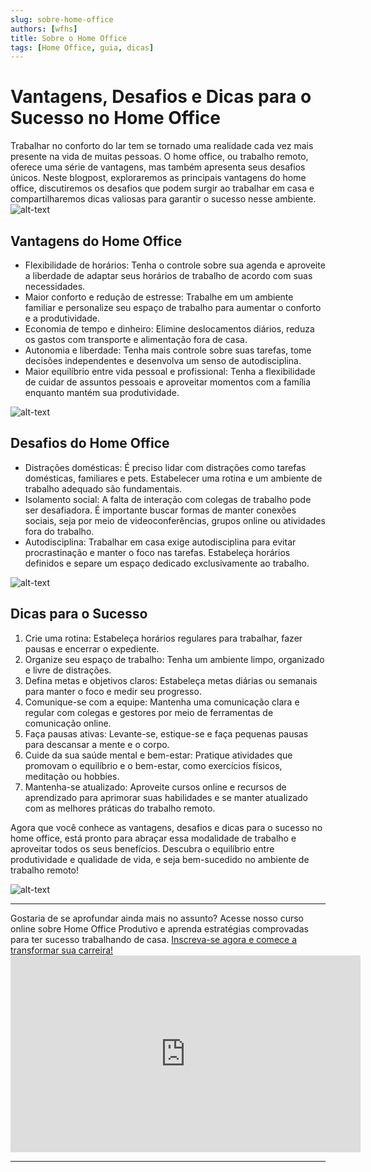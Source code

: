 ```yaml
---
slug: sobre-home-office
authors: [wfhs]
title: Sobre o Home Office
tags: [Home Office, guia, dicas]
---
```


# Vantagens, Desafios e Dicas para o Sucesso no Home Office

Trabalhar no conforto do lar tem se tornado uma realidade cada vez mais presente na vida de muitas pessoas. O home office, ou trabalho remoto, oferece uma série de vantagens, mas também apresenta seus desafios únicos. Neste blogpost, exploraremos as principais vantagens do home office, discutiremos os desafios que podem surgir ao trabalhar em casa e compartilharemos dicas valiosas para garantir o sucesso nesse ambiente.
![alt-text](./img/homeOffice0.jpg#rounded)

## Vantagens do Home Office

* Flexibilidade de horários: Tenha o controle sobre sua agenda e aproveite a liberdade de adaptar seus horários de trabalho de acordo com suas necessidades.
* Maior conforto e redução de estresse: Trabalhe em um ambiente familiar e personalize seu espaço de trabalho para aumentar o conforto e a produtividade.
* Economia de tempo e dinheiro: Elimine deslocamentos diários, reduza os gastos com transporte e alimentação fora de casa.
* Autonomia e liberdade: Tenha mais controle sobre suas tarefas, tome decisões independentes e desenvolva um senso de autodisciplina.
* Maior equilíbrio entre vida pessoal e profissional: Tenha a flexibilidade de cuidar de assuntos pessoais e aproveitar momentos com a família enquanto mantém sua produtividade.

![alt-text](./img/homeOffice3.jpg#rounded)

## Desafios do Home Office

* Distrações domésticas: É preciso lidar com distrações como tarefas domésticas, familiares e pets. Estabelecer uma rotina e um ambiente de trabalho adequado são fundamentais.
* Isolamento social: A falta de interação com colegas de trabalho pode ser desafiadora. É importante buscar formas de manter conexões sociais, seja por meio de videoconferências, grupos online ou atividades fora do trabalho.
* Autodisciplina: Trabalhar em casa exige autodisciplina para evitar procrastinação e manter o foco nas tarefas. Estabeleça horários definidos e separe um espaço dedicado exclusivamente ao trabalho.

![alt-text](./img/homeOffice.jpg#rounded)


## Dicas para o Sucesso

1. Crie uma rotina: Estabeleça horários regulares para trabalhar, fazer pausas e encerrar o expediente.
2. Organize seu espaço de trabalho: Tenha um ambiente limpo, organizado e livre de distrações.
3. Defina metas e objetivos claros: Estabeleça metas diárias ou semanais para manter o foco e medir seu progresso.
4. Comunique-se com a equipe: Mantenha uma comunicação clara e regular com colegas e gestores por meio de ferramentas de comunicação online.
5. Faça pausas ativas: Levante-se, estique-se e faça pequenas pausas para descansar a mente e o corpo.
6. Cuide da sua saúde mental e bem-estar: Pratique atividades que promovam o equilíbrio e o bem-estar, como exercícios físicos, meditação ou hobbies.
7. Mantenha-se atualizado: Aproveite cursos online e recursos de aprendizado para aprimorar suas habilidades e se manter atualizado com as melhores práticas do trabalho remoto.

Agora que você conhece as vantagens, desafios e dicas para o sucesso no home office, está pronto para abraçar essa modalidade de trabalho e aproveitar todos os seus benefícios. Descubra o equilíbrio entre produtividade e qualidade de vida, e seja bem-sucedido no ambiente de trabalho remoto!

![alt-text](./img/homeOffice2.jpg#rounded)

<hr/>
Gostaria de se aprofundar ainda mais no assunto? Acesse nosso curso online sobre Home Office Produtivo e aprenda estratégias comprovadas para ter sucesso trabalhando de casa. <a href="https://pay.kiwify.com.br/m4bbBZP">Inscreva-se agora e comece a transformar sua carreira!</a><br />

<iframe width="560" height="315" src="https://www.youtube.com/embed/_Jt-axNebRk" title="YouTube video player" frameborder="0" allow="accelerometer; autoplay; clipboard-write; encrypted-media; gyroscope; picture-in-picture; web-share" allowfullscreen></iframe>
<hr/>


